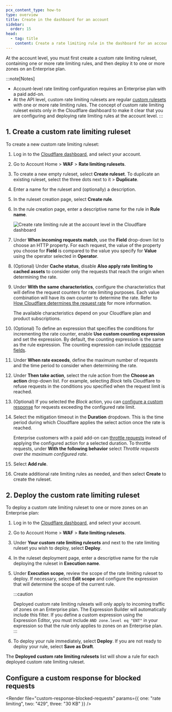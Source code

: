 ```yaml
---
pcx_content_type: how-to
type: overview
title: Create in the dashboard for an account
sidebar:
  order: 15
head:
  - tag: title
    content: Create a rate limiting rule in the dashboard for an account
---
```



At the account level, you must first create a custom rate limiting ruleset, containing one or more rate limiting rules, and then deploy it to one or more zones on an Enterprise plan.

:::note[Notes]

- Account-level rate limiting configuration requires an Enterprise plan with a paid add-on.
- At the API level, custom rate limiting rulesets are regular [custom rulesets](/waf/custom-rules/custom-rulesets/) with one or more rate limiting rules. The concept of custom rate limiting ruleset exists only in the Cloudflare dashboard to make it clear that you are configuring and deploying rate limiting rules at the account level.
  :::

## 1. Create a custom rate limiting ruleset

To create a new custom rate limiting ruleset:

1. Log in to the [Cloudflare dashboard](https://dash.cloudflare.com/), and select your account.

2. Go to Account Home > **WAF** > **Rate limiting rulesets**.

3. To create a new empty ruleset, select **Create ruleset**. To duplicate an existing ruleset, select the three dots next to it > **Duplicate**.

4. Enter a name for the ruleset and (optionally) a description.

5. In the ruleset creation page, select **Create rule**.

6. In the rule creation page, enter a descriptive name for the rule in **Rule name**.

   ![Create rate limiting rule at the account level in the Cloudflare dashboard](~/assets/images/waf/custom-rules/rate-limiting-create-account.png)

7. Under **When incoming requests match**, use the **Field** drop-down list to choose an HTTP property. For each request, the value of the property you choose for **Field** is compared to the value you specify for **Value** using the operator selected in **Operator**.

8. (Optional) Under **Cache status**, disable **Also apply rate limiting to cached assets** to consider only the requests that reach the origin when determining the rate.

9. Under **With the same characteristics**, configure the characteristics that will define the request counters for rate limiting purposes. Each value combination will have its own counter to determine the rate. Refer to [How Cloudflare determines the request rate](/waf/rate-limiting-rules/request-rate/) for more information.

   The available characteristics depend on your Cloudflare plan and product subscriptions.

10. (Optional) To define an expression that specifies the conditions for incrementing the rate counter, enable **Use custom counting expression** and set the expression. By default, the counting expression is the same as the rule expression. The counting expression can include [response fields](/ruleset-engine/rules-language/fields/http-request-response/).

11. Under **When rate exceeds**, define the maximum number of requests and the time period to consider when determining the rate.

12. Under **Then take action**, select the rule action from the **Choose an action** drop-down list. For example, selecting _Block_ tells Cloudflare to refuse requests in the conditions you specified when the request limit is reached.

13. (Optional) If you selected the _Block_ action, you can [configure a custom response](#configure-a-custom-response-for-blocked-requests) for requests exceeding the configured rate limit.

14. Select the mitigation timeout in the **Duration** dropdown. This is the time period during which Cloudflare applies the select action once the rate is reached.

    Enterprise customers with a paid add-on can [throttle requests](/waf/rate-limiting-rules/parameters/#with-the-following-behavior) instead of applying the configured action for a selected duration. To throttle requests, under **With the following behavior** select _Throttle requests over the maximum configured rate_.

15. Select **Add rule**.

16. Create additional rate limiting rules as needed, and then select **Create** to create the ruleset.

## 2. Deploy the custom rate limiting ruleset

To deploy a custom rate limiting ruleset to one or more zones on an Enterprise plan:

1. Log in to the [Cloudflare dashboard](https://dash.cloudflare.com/), and select your account.

2. Go to Account Home > **WAF** > **Rate limiting rulesets**.

3. Under **Your custom rate limiting rulesets** and next to the rate limiting ruleset you wish to deploy, select **Deploy**.

4. In the ruleset deployment page, enter a descriptive name for the rule deploying the ruleset in **Execution name**.

5. Under **Execution scope**, review the scope of the rate limiting ruleset to deploy. If necessary, select **Edit scope** and configure the expression that will determine the scope of the current rule.

   :::caution

   Deployed custom rate limiting rulesets will only apply to incoming traffic of zones on an Enterprise plan. The Expression Builder will automatically include this filter. If you define a custom expression using the Expression Editor, you must include `AND zone.level eq "ENT"` in your expression so that the rule only applies to zones on an Enterprise plan.
   :::

6. To deploy your rule immediately, select **Deploy**. If you are not ready to deploy your rule, select **Save as Draft**.

The **Deployed custom rate limiting rulesets** list will show a rule for each deployed custom rate limiting ruleset.

## Configure a custom response for blocked requests

<Render
	file="custom-response-blocked-requests"
	params={{ one: "rate limiting", two: "429", three: "30 KB" }}
/>
